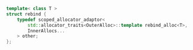 ```cpp
template< class T >
struct rebind {
    typedef scoped_allocator_adaptor<
        std::allocator_traits<OuterAlloc>::template rebind_alloc<T>, 
        InnerAllocs...
    > other;
};
```